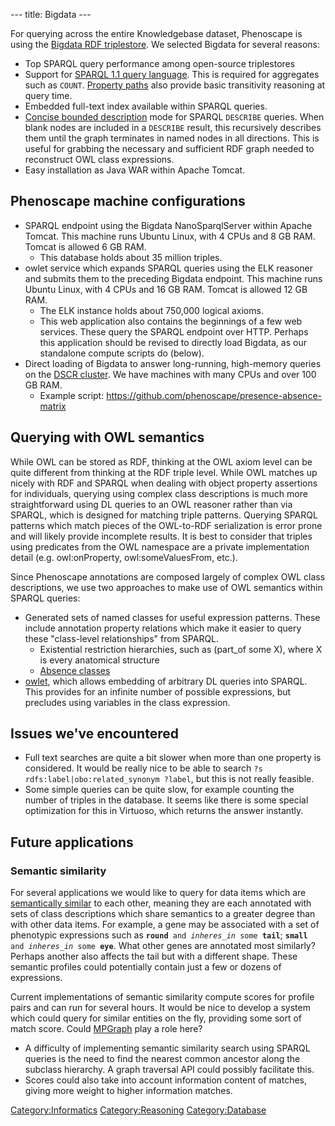 ---
title: Bigdata
---

For querying across the entire Knowledgebase dataset, Phenoscape is using the [http://wiki.bigdata.com/wiki/index.php/Main_Page Bigdata RDF triplestore]. We selected Bigdata for several reasons:
* Top SPARQL query performance among open-source triplestores
* Support for [http://www.w3.org/TR/2013/REC-sparql11-query-20130321/ SPARQL 1.1 query language]. This is required for aggregates such as <code>COUNT</code>. [http://www.w3.org/TR/sparql11-query/#propertypaths Property paths] also provide basic transitivity reasoning at query time.
* Embedded full-text index available within SPARQL queries.
* [http://www.w3.org/Submission/CBD/ Concise bounded description] mode for SPARQL <code>DESCRIBE</code> queries. When blank nodes are included in a <code>DESCRIBE</code> result, this recursively describes them until the graph terminates in named nodes in all directions. This is useful for grabbing the necessary and sufficient RDF graph needed to reconstruct OWL class expressions.
* Easy installation as Java WAR within Apache Tomcat.

==Phenoscape machine configurations==
* SPARQL endpoint using the Bigdata NanoSparqlServer within Apache Tomcat. This machine runs Ubuntu Linux, with 4 CPUs and 8 GB RAM. Tomcat is allowed 6 GB RAM.
** This database holds about 35 million triples.
* owlet service which expands SPARQL queries using the ELK reasoner and submits them to the preceding Bigdata endpoint. This machine runs Ubuntu Linux, with 4 CPUs and 16 GB RAM. Tomcat is allowed 12 GB RAM.
** The ELK instance holds about 750,000 logical axioms.
** This web application also contains the beginnings of a few web services. These query the SPARQL endpoint over HTTP. Perhaps this application should be revised to directly load Bigdata, as our standalone compute scripts do (below).
* Direct loading of Bigdata to answer long-running, high-memory queries on the [https://wiki.duke.edu/display/SCSC/DSCR DSCR cluster]. We have machines with many CPUs and over 100 GB RAM.
** Example script: https://github.com/phenoscape/presence-absence-matrix

==Querying with OWL semantics==
While OWL can be stored as RDF, thinking at the OWL axiom level can be quite different from thinking at the RDF triple level. While OWL matches up nicely with RDF and SPARQL when dealing with object property assertions for individuals, querying using complex class descriptions is much more straightforward using DL queries to an OWL reasoner rather than via SPARQL, which is designed for matching triple patterns. Querying SPARQL patterns which match pieces of the OWL-to-RDF serialization is error prone and will likely provide incomplete results. It is best to consider that triples using predicates from the OWL namespace are a private implementation detail (e.g. owl:onProperty, owl:someValuesFrom, etc.).

Since Phenoscape annotations are composed largely of complex OWL class descriptions, we use two approaches to make use of OWL semantics within SPARQL queries:
* Generated sets of named classes for useful expression patterns. These include annotation property relations which make it easier to query these "class-level relationships" from SPARQL.
** Existential restriction hierarchies, such as (part_of some X), where X is every anatomical structure
** [[KB_build_process#.22Absence.22_classes_for_OWL_EL_negation_classification_workaround|Absence classes]]
* [http://github.com/phenoscape/owlet owlet], which allows embedding of arbitrary DL queries into SPARQL. This provides for an infinite number of possible expressions, but precludes using variables in the class expression.

==Issues we've encountered==
* Full text searches are quite a bit slower when more than one property is considered. It would be really nice to be able to search <code>?s rdfs:label|obo:related_synonym ?label</code>, but this is not really feasible.
* Some simple queries can be quite slow, for example counting the number of triples in the database. It seems like there is some special optimization for this in Virtuoso, which returns the answer instantly.

==Future applications==
===Semantic similarity===
For several applications we would like to query for data items which are [http://www.mendeley.com/catalog/similarity-between-semantic-description-sets-addressing-needs-beyond-data-integration/ semantically similar] to each other, meaning they are each annotated with sets of class descriptions which share semantics to a greater degree than with other data items. For example, a gene may be associated with a set of phenotypic expressions such as <code>'''round''' and ''inheres_in'' some '''tail'''</code>; <code>'''small''' and ''inheres_in'' some '''eye'''</code>. What other genes are annotated most similarly? Perhaps another also affects the tail but with a different shape. These semantic profiles could potentially contain just a few or dozens of expressions.

Current implementations of semantic similarity compute scores for profile pairs and can run for several hours. It would be nice to develop a system which could query for similar entities on the fly, providing some sort of match score. Could [http://www.systap.com/mpgraph/api/html/index.html MPGraph] play a role here?
* A difficulty of implementing semantic similarity search using SPARQL queries is the need to find the nearest common ancestor along the subclass hierarchy. A graph traversal API could possibly facilitate this.
* Scores could also take into account information content of matches, giving more weight to higher information matches.

[[Category:Informatics]]
[[Category:Reasoning]]
[[Category:Database]]